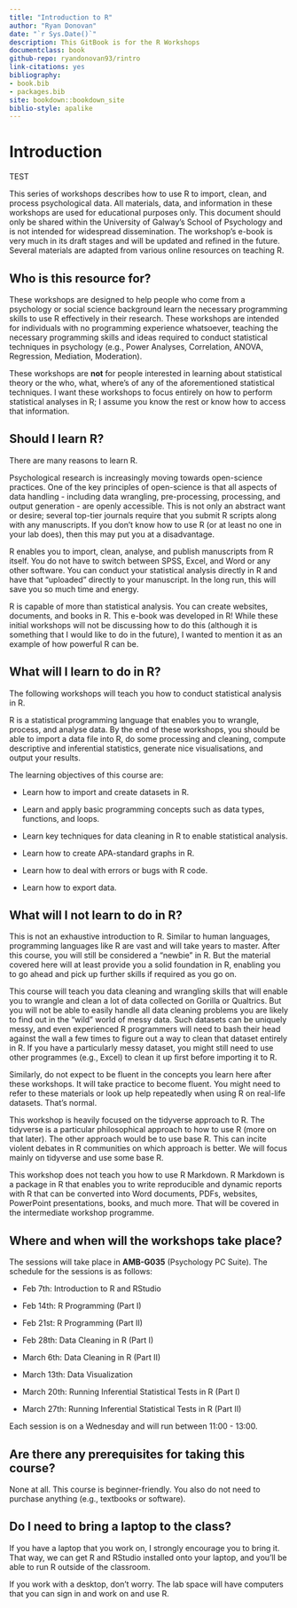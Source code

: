 ```yaml
---
title: "Introduction to R"
author: "Ryan Donovan"
date: "`r Sys.Date()`"
description: This GitBook is for the R Workshops
documentclass: book
github-repo: ryandonovan93/rintro
link-citations: yes
bibliography:
- book.bib
- packages.bib
site: bookdown::bookdown_site
biblio-style: apalike
---
```


# **Introduction**
TEST

This series of workshops describes how to use R to import, clean, and process psychological data. All materials, data, and information in these workshops are used for educational purposes only. This document should only be shared within the University of Galway's School of Psychology and is not intended for widespread dissemination. The workshop's e-book is very much in its draft stages and will be updated and refined in the future. Several materials are adapted from various online resources on teaching R.

## Who is this resource for?

These workshops are designed to help people who come from a psychology or social science background learn the necessary programming skills to use R effectively in their research. These workshops are intended for individuals with no programming experience whatsoever, teaching the necessary programming skills and ideas required to conduct statistical techniques in psychology (e.g., Power Analyses, Correlation, ANOVA, Regression, Mediation, Moderation).

These workshops are **not** for people interested in learning about statistical theory or the who, what, where's of any of the aforementioned statistical techniques. I want these workshops to focus entirely on how to perform statistical analyses in R; I assume you know the rest or know how to access that information.

## Should I learn R?

There are many reasons to learn R.

Psychological research is increasingly moving towards open-science practices. One of the key principles of open-science is that all aspects of data handling - including data wrangling, pre-processing, processing, and output generation - are openly accessible. This is not only an abstract want or desire; several top-tier journals require that you submit R scripts along with any manuscripts. If you don't know how to use R (or at least no one in your lab does), then this may put you at a disadvantage.

R enables you to import, clean, analyse, and publish manuscripts from R itself. You do not have to switch between SPSS, Excel, and Word or any other software. You can conduct your statistical analysis directly in R and have that "uploaded" directly to your manuscript. In the long run, this will save you so much time and energy.

R is capable of more than statistical analysis. You can create websites, documents, and books in R. This e-book was developed in R! While these initial workshops will not be discussing how to do this (although it is something that I would like to do in the future), I wanted to mention it as an example of how powerful R can be.

## What will I learn to do in R?

The following workshops will teach you how to conduct statistical analysis in R.

R is a statistical programming language that enables you to wrangle, process, and analyse data. By the end of these workshops, you should be able to import a data file into R, do some processing and cleaning, compute descriptive and inferential statistics, generate nice visualisations, and output your results.

The learning objectives of this course are:

-   Learn how to import and create datasets in R.

-   Learn and apply basic programming concepts such as data types, functions, and loops.

-   Learn key techniques for data cleaning in R to enable statistical analysis.

-   Learn how to create APA-standard graphs in R.

-   Learn how to deal with errors or bugs with R code.

-   Learn how to export data.

## What will I not learn to do in R?

This is not an exhaustive introduction to R. Similar to human languages, programming languages like R are vast and will take years to master. After this course, you will still be considered a "newbie" in R. But the material covered here will at least provide you a solid foundation in R, enabling you to go ahead and pick up further skills if required as you go on.

This course will teach you data cleaning and wrangling skills that will enable you to wrangle and clean a lot of data collected on Gorilla or Qualtrics. But you will not be able to easily handle all data cleaning problems you are likely to find out in the "wild" world of messy data. Such datasets can be uniquely messy, and even experienced R programmers will need to bash their head against the wall a few times to figure out a way to clean that dataset entirely in R. If you have a particularly messy dataset, you might still need to use other programmes (e.g., Excel) to clean it up first before importing it to R.

Similarly, do not expect to be fluent in the concepts you learn here after these workshops. It will take practice to become fluent. You might need to refer to these materials or look up help repeatedly when using R on real-life datasets. That's normal.

This workshop is heavily focused on the tidyverse approach to R. The tidyverse is a particular philosophical approach to how to use R (more on that later). The other approach would be to use base R. This can incite violent debates in R communities on which approach is better. We will focus mainly on tidyverse and use some base R.

This workshop does not teach you how to use R Markdown. R Markdown is a package in R that enables you to write reproducible and dynamic reports with R that can be converted into Word documents, PDFs, websites, PowerPoint presentations, books, and much more. That will be covered in the intermediate workshop programme.

## Where and when will the workshops take place?

The sessions will take place in **AMB-G035** (Psychology PC Suite). The schedule for the sessions is as follows:

-   Feb 7th: Introduction to R and RStudio

-   Feb 14th: R Programming (Part I)

-   Feb 21st: R Programming (Part II)

-   Feb 28th: Data Cleaning in R (Part I)

-   March 6th: Data Cleaning in R (Part II)

-   March 13th: Data Visualization

-   March 20th: Running Inferential Statistical Tests in R (Part I)

-   March 27th: Running Inferential Statistical Tests in R (Part II)

Each session is on a Wednesday and will run between 11:00 - 13:00.

## Are there any prerequisites for taking this course?

None at all. This course is beginner-friendly. You also do not need to purchase anything (e.g., textbooks or software).

## Do I need to bring a laptop to the class?

If you have a laptop that you work on, I strongly encourage you to bring it. That way, we can get R and RStudio installed onto your laptop, and you'll be able to run R outside of the classroom.

If you work with a desktop, don't worry. The lab space will have computers that you can sign in and work on and use R.
